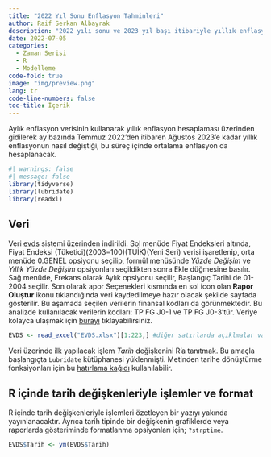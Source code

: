 ```yaml
---
title: "2022 Yıl Sonu Enflasyon Tahminleri"
author: Raif Serkan Albayrak
description: "2022 yılı sonu ve 2023 yıl başı itibariyle yıllık enflasyon oranlarında baz etkisi nedeniyle ilginç dinamiklerin oluşması beklenmektedir."
date: 2022-07-05
categories:
  - Zaman Serisi
  - R
  - Modelleme
code-fold: true
image: "img/preview.png"
lang: tr
code-line-numbers: false
toc-title: İçerik
---
```


Aylık enflasyon verisinin kullanarak yıllık enflasyon hesaplaması üzerinden gidilerek ay bazında Temmuz 2022'den itibaren Ağustos 2023'e kadar yıllık enflasyonun nasıl değiştiği, bu süreç içinde ortalama enflasyon da hesaplanacak.

```r
#| warnings: false
#| message: false
library(tidyverse)
library(lubridate)
library(readxl)
```

## Veri

Veri [evds](https://evds2.tcmb.gov.tr/index.php?/evds/serieMarket) sistemi üzerinden indirildi. Sol menüde Fiyat Endeksleri altında, Fiyat Endeksi (Tüketici)(2003=100)(TUİK)(Yeni Seri) verisi işaretlenip, orta menüde 0.GENEL opsiyonu seçilip, formül menüsünde *Yüzde Değişim* ve *Yıllık Yüzde Değişim* opsiyonları seçildikten sonra Ekle düğmesine basılır. Sağ menüde, Frekans olarak Aylık opsiyonu seçilir, Başlangıç Tarihi de 01-2004 seçilir. Son olarak apor Seçenekleri kısmında en sol icon olan **Rapor Oluştur** ikonu tıklandığında veri kaydedilmeye hazır olacak şekilde sayfada gösterilir. Bu aşamada seçilen verilerin finansal kodları da görünmektedir. Bu analizde kullanılacak verilerin kodları: TP FG J0-1 ve TP FG J0-3'tür. Veriye kolayca ulaşmak için [burayı](https://github.com/SerkanAlbayrak/d3/raw/master/content/posts/06_2022_yilsonu_enflasyon_tahminleri/EVDS.xlsx) tıklayabilirsiniz.




```r
EVDS <- read_excel("EVDS.xlsx")[1:223,] #diğer satırlarda açıklmalar var.

```

Veri üzerinde ilk yapılacak işlem *Tarih* değişkenini R'a tanıtmak. Bu amaçla başlangıçta `Lubridate` kütüphanesi yüklenmişti. Metinden tarihe dönüştürme fonksiyonları için bu [hatırlama kağıdı](https://rawgit.com/rstudio/cheatsheets/main/lubridate.pdf) kullanılabilir.      

:::{.callout-caution}
## R içinde tarih değişkenleriyle işlemler ve format

R içinde tarih değişkenleriyle işlemleri özetleyen bir yazıyı yakında yayınlanacaktır. Ayrıca tarih tipinde bir değişkenin grafiklerde veya raporlarda gösteriminde formatlanma opsiyonları için; `?strptime`.
:::


```r
EVDS$Tarih <- ym(EVDS$Tarih)
```



